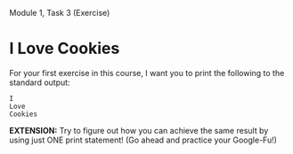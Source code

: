 Module 1, Task 3 (Exercise)

# I Love Cookies

For your first exercise in this course, I want you to print the following to the standard output:

```
I
Love
Cookies
```

**EXTENSION:** Try to figure out how you can achieve the same result by using just ONE print statement! (Go ahead and practice your Google-Fu!)
